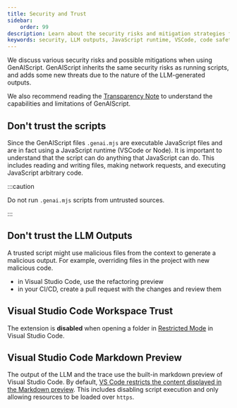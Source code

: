 ```yaml
---
title: Security and Trust
sidebar:
    order: 99
description: Learn about the security risks and mitigation strategies for using AI-generated scripts in development environments.
keywords: security, LLM outputs, JavaScript runtime, VSCode, code safety
---
```


We discuss various security risks and possible mitigations when using GenAIScript.
GenAIScript inherits the same security risks as running scripts, and adds some new threats due to the nature of the LLM-generated outputs.

We also recommend reading the [Transparency Note](/genaiscript/reference/transparency-note/) 
to understand the capabilities and limitations of GenAIScript.

## Don't trust the scripts

Since the GenAIScript files `.genai.mjs` are executable JavaScript files and are in fact using a JavaScript runtime (VSCode or Node). It is important to understand that the script can do anything that JavaScript can do. This includes reading and writing files, making network requests, and executing JavaScript arbitrary code.

:::caution

Do not run `.genai.mjs` scripts from untrusted sources.

:::

## Don't trust the LLM Outputs

A trusted script might use malicious files from the context to generate a malicious output.
For example, overriding files in the project with new malicious code.

<WarningCode />

- in Visual Studio Code, use the refactoring preview
- in your CI/CD, create a pull request with the changes and review them


## Visual Studio Code Workspace Trust

The extension is **disabled** when opening a folder in [Restricted Mode](https://code.visualstudio.com/docs/editor/workspace-trust) in Visual Studio Code.

## Visual Studio Code Markdown Preview

The output of the LLM and the trace use the built-in markdown preview of Visual Studio Code.
By default, [VS Code restricts the content displayed in the Markdown preview](https://code.visualstudio.com/Docs/languages/markdown#_markdown-preview-security). 
This includes disabling script execution and only allowing resources to be loaded over `https`.
